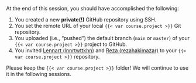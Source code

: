 At the end of this session, you should have accomplished the following:

1. You created a new **private(!)** GitHub repository using SSH.
1. You set the remote URL of your local `{{< var course.project >}}` Git repository.
1. You uploaded (i.e., "pushed") the default branch (`main` or `master`) of your `{{< var course.project >}}` project to GitHub.
1. You invited [Lennart (lnnrtwttkhn)](https://github.com/lnnrtwttkhn/) and [Reza (rezahakimazar)](https://github.com/rezahakimazar) to your `{{< var course.project >}}` repository.

Please keep the `{{< var course.project >}}` folder!
We will continue to use it in the following sessions.
